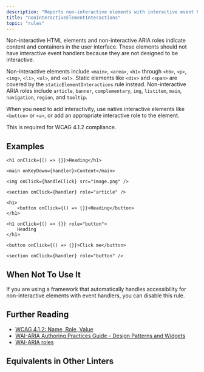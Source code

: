 ```yaml
---
description: "Reports non-interactive elements with interactive event handlers."
title: "nonInteractiveElementInteractions"
topic: "rules"
---
```



<RuleSummary plugin="jsx" rule="nonInteractiveElementInteractions" />

Non-interactive HTML elements and non-interactive ARIA roles indicate content and containers in the user interface.
These elements should not have interactive event handlers because they are not designed to be interactive.

Non-interactive elements include `<main>`, `<area>`, `<h1>` through `<h6>`, `<p>`, `<img>`, `<li>`, `<ul>`, and `<ol>`.
Static elements like `<div>` and `<span>` are covered by the `staticElementInteractions` rule instead.
Non-interactive ARIA roles include `article`, `banner`, `complementary`, `img`, `listitem`, `main`, `navigation`, `region`, and `tooltip`.

When you need to add interactivity, use native interactive elements like `<button>` or `<a>`, or add an appropriate interactive role to the element.

This is required for WCAG 4.1.2 compliance.

## Examples

<Tabs>
<TabItem label="❌ Incorrect">

```tsx
<h1 onClick={() => {}}>Heading</h1>
```

```tsx
<main onKeyDown={handler}>Content</main>
```

```tsx
<img onClick={handleClick} src="image.png" />
```

```tsx
<section onClick={handler} role="article" />
```

</TabItem>
<TabItem label="✅ Correct">

```tsx
<h1>
	<button onClick={() => {}}>Heading</button>
</h1>
```

```tsx
<h1 onClick={() => {}} role="button">
	Heading
</h1>
```

```tsx
<button onClick={() => {}}>Click me</button>
```

```tsx
<section onClick={handler} role="button" />
```

</TabItem>
</Tabs>

## When Not To Use It

If you are using a framework that automatically handles accessibility for non-interactive elements with event handlers, you can disable this rule.

## Further Reading

- [WCAG 4.1.2: Name, Role, Value](https://www.w3.org/WAI/WCAG21/Understanding/name-role-value)
- [WAI-ARIA Authoring Practices Guide - Design Patterns and Widgets](https://www.w3.org/TR/wai-aria-practices-1.1/#aria_ex)
- [WAI-ARIA roles](https://www.w3.org/TR/wai-aria-1.1/#usage_intro)

## Equivalents in Other Linters

<RuleEquivalents pluginId="jsx" ruleId="nonInteractiveElementInteractions" />

